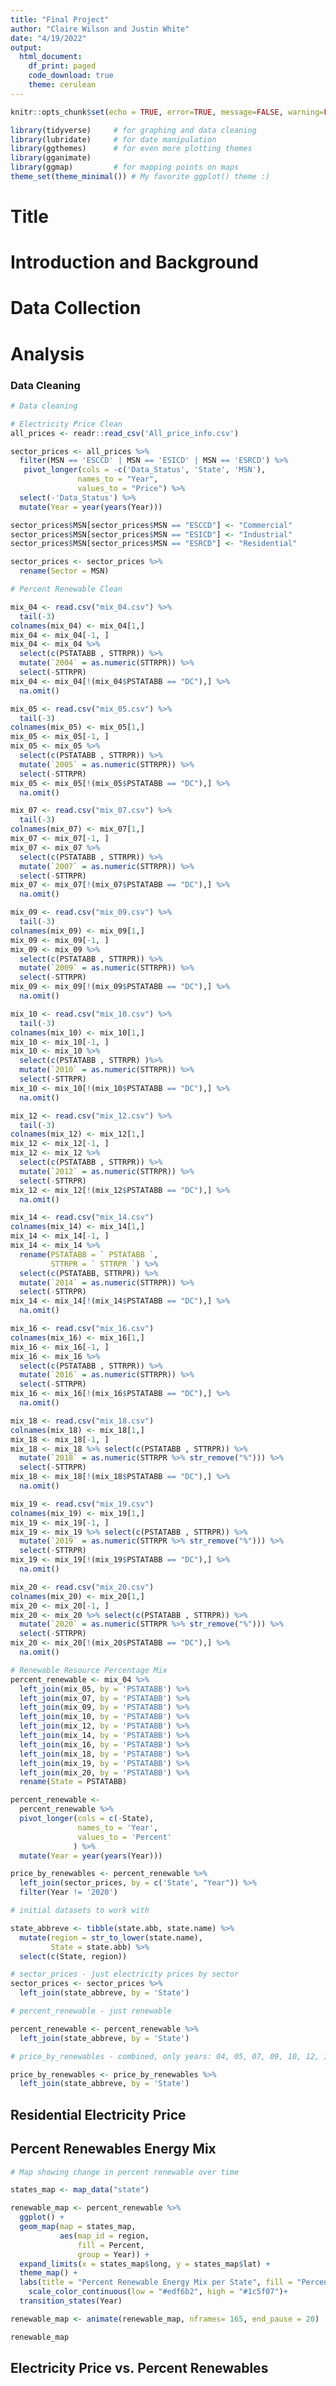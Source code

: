 ```yaml
---
title: "Final Project"
author: "Claire Wilson and Justin White"
date: "4/19/2022"
output: 
  html_document:
    df_print: paged
    code_download: true
    theme: cerulean
---
```


```r
knitr::opts_chunk$set(echo = TRUE, error=TRUE, message=FALSE, warning=FALSE)
```

```r
library(tidyverse)     # for graphing and data cleaning
library(lubridate)     # for date manipulation
library(ggthemes)      # for even more plotting themes
library(gganimate)
library(ggmap)         # for mapping points on maps
theme_set(theme_minimal()) # My favorite ggplot() theme :)
```

# Title 

# Introduction and Background

# Data Collection 

# Analysis 

### Data Cleaning

```r
# Data cleaning 

# Electricity Price Clean
all_prices <- readr::read_csv('All_price_info.csv')

sector_prices <- all_prices %>% 
  filter(MSN == 'ESCCD' | MSN == 'ESICD' | MSN == 'ESRCD') %>% 
   pivot_longer(cols = -c('Data_Status', 'State', 'MSN'),
               names_to = "Year",
               values_to = "Price") %>% 
  select(-'Data_Status') %>% 
  mutate(Year = year(years(Year)))

sector_prices$MSN[sector_prices$MSN == "ESCCD"] <- "Commercial"
sector_prices$MSN[sector_prices$MSN == "ESICD"] <- "Industrial"
sector_prices$MSN[sector_prices$MSN == "ESRCD"] <- "Residential"

sector_prices <- sector_prices %>% 
  rename(Sector = MSN)

# Percent Renewable Clean

mix_04 <- read.csv("mix_04.csv") %>% 
  tail(-3)
colnames(mix_04) <- mix_04[1,]
mix_04 <- mix_04[-1, ] 
mix_04 <- mix_04 %>% 
  select(c(PSTATABB , STTRPR)) %>% 
  mutate(`2004` = as.numeric(STTRPR)) %>% 
  select(-STTRPR)
mix_04 <- mix_04[!(mix_04$PSTATABB == "DC"),] %>% 
  na.omit()

mix_05 <- read.csv("mix_05.csv") %>% 
  tail(-3)
colnames(mix_05) <- mix_05[1,]
mix_05 <- mix_05[-1, ] 
mix_05 <- mix_05 %>% 
  select(c(PSTATABB , STTRPR)) %>% 
  mutate(`2005` = as.numeric(STTRPR)) %>% 
  select(-STTRPR)
mix_05 <- mix_05[!(mix_05$PSTATABB == "DC"),] %>% 
  na.omit()

mix_07 <- read.csv("mix_07.csv") %>% 
  tail(-3)
colnames(mix_07) <- mix_07[1,]
mix_07 <- mix_07[-1, ] 
mix_07 <- mix_07 %>% 
  select(c(PSTATABB , STTRPR)) %>% 
  mutate(`2007` = as.numeric(STTRPR)) %>% 
  select(-STTRPR)
mix_07 <- mix_07[!(mix_07$PSTATABB == "DC"),] %>% 
  na.omit()

mix_09 <- read.csv("mix_09.csv") %>% 
  tail(-3)
colnames(mix_09) <- mix_09[1,]
mix_09 <- mix_09[-1, ] 
mix_09 <- mix_09 %>% 
  select(c(PSTATABB , STTRPR)) %>% 
  mutate(`2009` = as.numeric(STTRPR)) %>% 
  select(-STTRPR)
mix_09 <- mix_09[!(mix_09$PSTATABB == "DC"),] %>% 
  na.omit()

mix_10 <- read.csv("mix_10.csv") %>% 
  tail(-3)
colnames(mix_10) <- mix_10[1,]
mix_10 <- mix_10[-1, ] 
mix_10 <- mix_10 %>% 
  select(c(PSTATABB , STTRPR) )%>% 
  mutate(`2010` = as.numeric(STTRPR)) %>% 
  select(-STTRPR)
mix_10 <- mix_10[!(mix_10$PSTATABB == "DC"),] %>% 
  na.omit()

mix_12 <- read.csv("mix_12.csv") %>% 
  tail(-3)
colnames(mix_12) <- mix_12[1,]
mix_12 <- mix_12[-1, ] 
mix_12 <- mix_12 %>% 
  select(c(PSTATABB , STTRPR)) %>% 
  mutate(`2012` = as.numeric(STTRPR)) %>% 
  select(-STTRPR)
mix_12 <- mix_12[!(mix_12$PSTATABB == "DC"),] %>% 
  na.omit()

mix_14 <- read.csv("mix_14.csv")
colnames(mix_14) <- mix_14[1,]
mix_14 <- mix_14[-1, ] 
mix_14 <- mix_14 %>%
  rename(PSTATABB = ` PSTATABB `,
         STTRPR = ` STTRPR `) %>% 
  select(c(PSTATABB, STTRPR)) %>% 
  mutate(`2014` = as.numeric(STTRPR)) %>% 
  select(-STTRPR)
mix_14 <- mix_14[!(mix_14$PSTATABB == "DC"),] %>% 
  na.omit()

mix_16 <- read.csv("mix_16.csv")
colnames(mix_16) <- mix_16[1,]
mix_16 <- mix_16[-1, ] 
mix_16 <- mix_16 %>% 
  select(c(PSTATABB , STTRPR)) %>% 
  mutate(`2016` = as.numeric(STTRPR)) %>% 
  select(-STTRPR)
mix_16 <- mix_16[!(mix_16$PSTATABB == "DC"),] %>% 
  na.omit()

mix_18 <- read.csv("mix_18.csv")
colnames(mix_18) <- mix_18[1,]
mix_18 <- mix_18[-1, ] 
mix_18 <- mix_18 %>% select(c(PSTATABB , STTRPR)) %>% 
  mutate(`2018` = as.numeric(STTRPR %>% str_remove("%"))) %>% 
  select(-STTRPR)
mix_18 <- mix_18[!(mix_18$PSTATABB == "DC"),] %>% 
  na.omit()

mix_19 <- read.csv("mix_19.csv")
colnames(mix_19) <- mix_19[1,]
mix_19 <- mix_19[-1, ] 
mix_19 <- mix_19 %>% select(c(PSTATABB , STTRPR)) %>% 
  mutate(`2019` = as.numeric(STTRPR %>% str_remove("%"))) %>% 
  select(-STTRPR)
mix_19 <- mix_19[!(mix_19$PSTATABB == "DC"),] %>% 
  na.omit()

mix_20 <- read.csv("mix_20.csv")
colnames(mix_20) <- mix_20[1,]
mix_20 <- mix_20[-1, ] 
mix_20 <- mix_20 %>% select(c(PSTATABB , STTRPR)) %>% 
  mutate(`2020` = as.numeric(STTRPR %>% str_remove("%"))) %>% 
  select(-STTRPR)
mix_20 <- mix_20[!(mix_20$PSTATABB == "DC"),] %>% 
  na.omit()

# Renewable Resource Percentage Mix
percent_renewable <- mix_04 %>% 
  left_join(mix_05, by = 'PSTATABB') %>% 
  left_join(mix_07, by = 'PSTATABB') %>% 
  left_join(mix_09, by = 'PSTATABB') %>% 
  left_join(mix_10, by = 'PSTATABB') %>% 
  left_join(mix_12, by = 'PSTATABB') %>% 
  left_join(mix_14, by = 'PSTATABB') %>% 
  left_join(mix_16, by = 'PSTATABB') %>% 
  left_join(mix_18, by = 'PSTATABB') %>% 
  left_join(mix_19, by = 'PSTATABB') %>% 
  left_join(mix_20, by = 'PSTATABB') %>% 
  rename(State = PSTATABB)

percent_renewable <- 
  percent_renewable %>% 
  pivot_longer(cols = c(-State),
               names_to = 'Year',
               values_to = 'Percent'
              ) %>% 
  mutate(Year = year(years(Year)))

price_by_renewables <- percent_renewable %>% 
  left_join(sector_prices, by = c('State', "Year")) %>% 
  filter(Year != '2020')
```


```r
# initial datasets to work with 

state_abbreve <- tibble(state.abb, state.name) %>% 
  mutate(region = str_to_lower(state.name),
         State = state.abb) %>% 
  select(c(State, region))

# sector_prices - just electricity prices by sector
sector_prices <- sector_prices %>% 
  left_join(state_abbreve, by = 'State')

# percent_renewable - just renewable

percent_renewable <- percent_renewable %>% 
  left_join(state_abbreve, by = 'State')

# price_by_renewables - combined, only years: 04, 05, 07, 09, 10, 12, 14, 16, 18, 19

price_by_renewables <- price_by_renewables %>% 
  left_join(state_abbreve, by = 'State')
```

## Residential Electricity Price

## Percent Renewables Energy Mix

```r
# Map showing change in percent renewable over time

states_map <- map_data("state")

renewable_map <- percent_renewable %>% 
  ggplot() +
  geom_map(map = states_map,
           aes(map_id = region,
               fill = Percent,
               group = Year)) +
  expand_limits(x = states_map$long, y = states_map$lat) + 
  theme_map() +
  labs(title = "Percent Renewable Energy Mix per State", fill = "Percent", subtitle = "Year: {closest_state}") +
    scale_color_continuous(low = "#edf6b2", high = "#1c5f07")+
  transition_states(Year)

renewable_map <- animate(renewable_map, nframes= 165, end_pause = 20)

renewable_map
```


## Electricity Price vs. Percent Renewables
